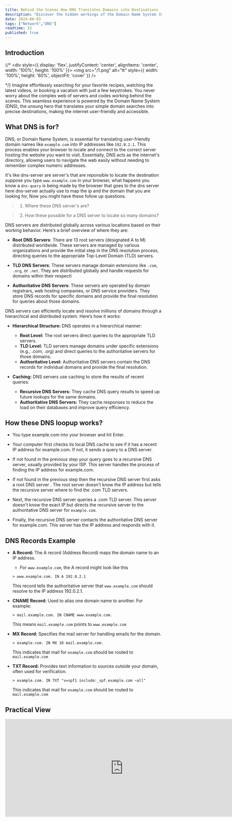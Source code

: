 ```yaml
---
title: Behind the Scenes How DNS Translates Domains into Destinations (Part 1)
description: "Discover the hidden workings of the Domain Name System (DNS) as it seamlessly translates human-friendly domain names into machine-readable IP addresses, enabling smooth navigation and access to websites across the internet's vast digital landscape."
date: 2024-08-03
tags: ["Network","DNS"]
readtime: 12
published: true
---
```






## Introduction


{/* <div style={{ display: 'flex', justifyContent: 'center', alignItems: 'center', width: '100%', height: '100%' }}>
  <img src="/1.png" alt="tt" style={{ width: '100%', height: '60%', objectFit: 'cover' }} />
</div> */}
Imagine effortlessly searching for your favorite recipes, 
watching the latest videos, or booking a vacation with just a 
few keystrokes. You never worry about the complex web of servers and
codes working behind the scenes. This seamless experience is powered 
by the Domain Name System (DNS), the unsung hero that translates your 
simple domain searches into precise destinations, making the internet 
user-friendly and accessible.

## What DNS is for?

DNS, or Domain Name System, is essential for translating user-friendly
domain names like `example.com` into IP addresses like `192.0.2.1`.
This process enables your browser to locate and connect to the correct
server hosting the website you want to visit. Essentially, DNS acts as
the internet's directory, allowing users to navigate the web easily
without needing to remember complex numeric addresses.

It's like dns-server are server's that are reponsible to locate the destination 
suppose you type `www.example.com` in your browser, what happens you know a  `dns-query` is being made
by the browser that goes to the dns server here dns-server actually use 
to map the ip and the domain that you are looking for, Now you might have these
follow up questions. 

> 1. Where these DNS server's are?

> 2. How these possible for a DNS server to locate so many domains?


DNS servers are distributed globally across various locations based on their working behavior. Here’s a brief overview of where they are:

- **Root DNS Servers**: There are 13 root servers 
(designated A to M) distributed worldwide. 
These servers are managed by various organizations 
and provide the initial step in the DNS resolution process, 
directing queries to the appropriate Top-Level Domain (TLD) servers.

- **TLD DNS Servers**: These servers manage domain extensions like `.com`, `.org`, or `.net`. They are distributed globally and handle requests for domains within their respecti

- **Authoritative DNS Servers**: These servers are operated by domain registrars, web hosting companies, or DNS service providers. They store DNS records for specific domains and provide the final resolution for queries about those domains.


DNS servers can efficiently locate and resolve millions of domains through a hierarchical and distributed system. Here’s how it works:

- **Hierarchical Structure:** DNS operates in a hierarchical manner:
  - **Root Level:** The root servers direct queries to the appropriate TLD servers.
  - **TLD Level:** TLD servers manage domains under specific extensions (e.g., .com, .org) and direct queries to the authoritative servers for those domains.
  - **Authoritative Level:** Authoritative DNS servers contain the DNS records for individual domains and provide the final resolution.

- **Caching:** DNS servers use caching to store the results of recent queries:
  - **Recursive DNS Servers:**  They cache DNS query results to speed up future lookups for the same domains.
  - **Authoritative DNS Servers:** They cache responses to reduce the load on their databases and improve query efficiency.


## How these DNS loopup works?

 - You type example.com into your browser and hit Enter.

 - Your computer first checks its local DNS cache to see if it has a recent IP address for example.com. If not, it sends a query to a DNS server.

 - If not found in the previous step your query goes to a recursive DNS server, usually provided by your ISP. This server handles the process of finding the IP address for example.com.

 - If not found in the previous step then the recursive DNS server first asks a root DNS server . The root server doesn't know the IP address but tells the recursive server where to find the .com TLD servers.

 - Next, the recursive DNS server queries a .com TLD server. This server doesn't know the exact IP but directs the recursive server to the authoritative DNS server for `example.com`.

- Finally, the recursive DNS server contacts the authoritative DNS server for example.com. This server has the IP address and responds with it.


## DNS Records Example

- **A Record:**  The A record (Address Record) maps the domain name to an IP address.
  - For `www.example.com`, the A record might look like this

  ```mdx
  > www.example.com. IN A 192.0.2.1
  ```
  This record tells the authoritative server that `www.example.com` should resolve to the IP address 192.0.2.1.
- **CNAME Record:**  Used to alias one domain name to another. For example:
  ```mdx
  > mail.example.com. IN CNAME www.example.com.
  ```
  This means `mail.example.com` points to `www.example.com`

- **MX Record:** Specifies the mail server for handling emails for the domain.
  ```mdx
  > example.com. IN MX 10 mail.example.com.
  ```
  This indicates that mail for `example.com` should be routed to `mail.example.com`


- **TXT Record:** Provides text information to sources outside your domain, often used for verification.
  ```mdx
  > example.com. IN TXT "v=spf1 include:_spf.example.com ~all"
  ```
  This indicates that mail for `example.com` should be routed to `mail.example.com`



## Practical View
  
  <div style= {{"position": "relative", "width": "100%", "height": 0, paddingBottom: "56.25%", overflow: "hidden"}}>
  <iframe width="760"  style= {{ position: "absolute",
      top: "0",
      left: "0",
      width: "100%",
      height: "100%"}} height="315" src="https://www.youtube.com/embed/lxZVV-MuM2w?si=r98JBOsVu8dXNZVH" title="YouTube video player" frameBorder="0" allow="accelerometer; autoplay; clipboard-write; encrypted-media; gyroscope; picture-in-picture; web-share" referrerPolicy="strict-origin-when-cross-origin" allowFullScreen></iframe>
  </div>
